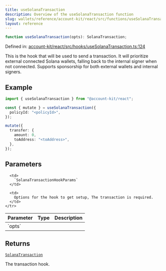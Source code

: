 ```yaml
---
title: useSolanaTransaction
description: Overview of the useSolanaTransaction function
slug: wallets/reference/account-kit/react/src/functions/useSolanaTransaction
layout: reference
---
```


```ts
function useSolanaTransaction(opts): SolanaTransaction;
```

Defined in: [account-kit/react/src/hooks/useSolanaTransaction.ts:124](https://github.com/alchemyplatform/aa-sdk/blob/08da565ff1e1b5bcae4581d79993c4ed9e522c16/account-kit/react/src/hooks/useSolanaTransaction.ts#L124)

This is the hook that will be used to send a transaction. It will prioritize external
connected Solana wallets, falling back to the internal signer when not connected.
Supports sponsorship for both external wallets and internal signers.

## Example

```ts twoslash
import { useSolanaTransaction } from "@account-kit/react";

const { mutate } = useSolanaTransaction({
  policyId: "<policyId>",
});

mutate({
  transfer: {
    amount: 0,
    toAddress: "<toAddress>",
  },
});
```

## Parameters

<table>
  <thead>
    <tr>
      <th align="left">Parameter</th>
      <th align="left">Type</th>
      <th align="left">Description</th>
    </tr>
  </thead>

  <tbody>
    <tr>
      <td>
        `opts`
      </td>

      <td>
        `SolanaTransactionHookParams`
      </td>

      <td>
        Options for the hook to get setup, The transaction is required.
      </td>
    </tr>

  </tbody>
</table>

## Returns

[`SolanaTransaction`](../interfaces/SolanaTransaction.mdx)

The transaction hook.
